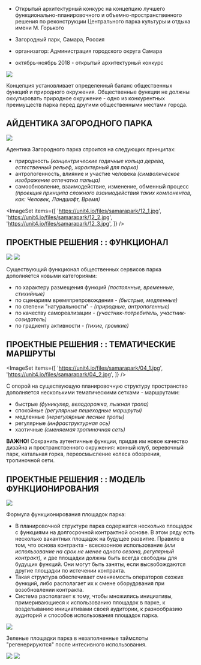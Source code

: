 
<Title>ЗАГОРОДНЫЙ ПАРК</Title>

- Открытый архитектурный конкурс на концепцию лучшего функционально-планировочного и объемно-пространственного решения по реконструкции Центрального парка культуры и отдыха имени М. Горького
- Загородный парк, Самара, Россия


- организатор: Администрация городского округа Самара


- октябрь-ноябрь 2018 - открытый архитектурный конкурс


<Image src='https://unit4.io/files/samarapark/01.jpg'/>

Концепция установливает определенный баланс общественных функций и природного окружения.
Общественные функции не должны оккупировать природное окружение - одно из конкурентных
преимуществ парка перед другими общественными местами города.

## АЙДЕНТИКА ЗАГОРОДНОГО ПАРКА

<Image src='https://unit4.io/files/samarapark/07.jpg'/>

Aдентика Загородного парка строится на следующих принципах:
- природность *(концентрические годичные кольца дерева, естественный рельеф, характерный для парка)*
- антропогенность, влияние и участие человека *(символическое изображение отпечатка пальца)*
- самообновление, взаимодействие, изменение, обменный процесс *(проекция принципа сложного
  взаимодействия таких компонентов, как: Человек, Ландшафт, Время)*

<ImageSet
    items={[
        'https://unit4.io/files/samarapark/12_1.jpg',
        'https://unit4.io/files/samarapark/12_2.jpg',
        'https://unit4.io/files/samarapark/12_3.jpg',
    ]}
/>

## ПРОЕКТНЫЕ РЕШЕНИЯ : : ФУНКЦИОНАЛ

<Image src='https://unit4.io/files/samarapark/02.jpg'/>
<Image src='https://unit4.io/files/samarapark/03.jpg'/>

Существующий функционал общественных сервисов парка дополняется новыми категориями:

- по характеру размещения функций *(постоянные, временные, стихийные)*
- по сценариям времяпрепровождения - *(быстрые, медленные)*
- по степени "натуральности" - *(природные, антропогенные)*
- по качеству самореализации - *(участник-потребитель, участник-созидатель)*
- по градиенту активности - *(тихие, громкие)*


## ПРОЕКТНЫЕ РЕШЕНИЯ : : ТЕМАТИЧЕСКИЕ МАРШРУТЫ

<ImageSet
    items={[
        'https://unit4.io/files/samarapark/04_1.jpg',
        'https://unit4.io/files/samarapark/04_2.jpg',
    ]}
/>


С опорой на существующую планировочную структуру пространство дополняется несколькими тематическими сетками - маршрутами:
- быстрые *(фуникулер, велодорожка, лыжная тропа)*
- спокойные *(регулярные пешеходные маршруты)*
- медленные *(нерегулярные лесные тропы)*
- регулярные *(инфраструктурная ось)*
- хаотичные *(сменяемая тропиночная сеть)*

**ВАЖНО!** Сохранить аутентичные функции, придав им новое качество дизайна и пространственного окружения: конный клуб, веревочный парк, катальная горка, переосмысление колеса обозрения, тропиночной сети.


## ПРОЕКТНЫЕ РЕШЕНИЯ : : МОДЕЛЬ ФУНКЦИОНИРОВАНИЯ

<Image src='https://unit4.io/files/samarapark/05.jpg'/>

Формула функционирования площадок парка:
- В планировочной структуре парка содержатся несколько площадок с функциями на долгосрочной
  контрактной основе. В этом ряду есть несколько вакантных площадок на будущее развитие.
  Правило в том, что основа контракта - всесезонное использование *(или использование на 
  срок не менее одного сезона, регулярный контракт),* и две площадки должны быть всегда свободны
  для будущих функций. Они могут быть заняты, если высвобождаются другие площадки по истечении контракта. 
- Такая структура обеспечивает сменяемость операторов схожих функций, либо располагает их
  к смене оборудования при возобновлении контракта. 
- Cистема располагает к тому, чтобы множились инициативы, примеривающиеся к использованию
  площадок в парке, к возделыванию инициативами своей аудитории,
  к разнообразию аудиторий и способов использования площадок парка.

<Image src='https://unit4.io/files/samarapark/06.jpg'/>

Зеленые площадки парка в незаполненные таймслоты "регенерируются" после интесивного использования.

<Image src='https://unit4.io/files/samarapark/09.jpg'/>
<ImageSet
    items={[
        'https://unit4.io/files/samarapark/11_1.jpg',
        'https://unit4.io/files/samarapark/11_2.jpg',
    ]}
/>
<Image src='https://unit4.io/files/samarapark/10.jpg'/>